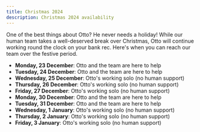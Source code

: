 ```yaml
---
title: Christmas 2024
description: Christmas 2024 availability
---
```



<Aside>
    One of the best things about Otto? He never needs a holiday! While our human team takes a well-deserved break over
    Christmas, Otto will continue working round the clock on your bank rec. Here's when you can reach our team
    over the festive period.
</Aside>

- **Monday, 23 December**: Otto and the team are here to help
- **Tuesday, 24 December**: Otto and the team are here to help
- **Wednesday, 25 December**: Otto's working solo (no human support)
- **Thursday, 26 December**: Otto's working solo (no human support)
- **Friday, 27 December**: Otto's working solo (no human support)
- **Monday, 30 December**: Otto and the team are here to help
- **Tuesday, 31 December**: Otto and the team are here to help
- **Wednesday, 1 January**: Otto's working solo (no human support)
- **Thursday, 2 January**: Otto's working solo (no human support)
- **Friday, 3 January**: Otto's working solo (no human support)
